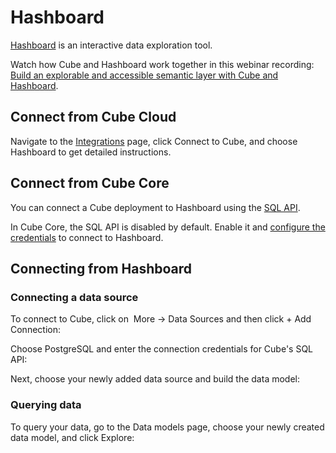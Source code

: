 # Hashboard

[Hashboard](https://hashboard.com) is an interactive data exploration tool.

<Screenshot src="https://ucarecdn.com/73a9205f-02a4-4b60-b001-5ae50b5ccc87/"/>

<InfoBox>

Watch how Cube and Hashboard work together in this webinar recording:
[Build an explorable and accessible semantic layer with Cube and
Hashboard](https://cube.dev/events/build-an-explorable-and-accessible-semantic-layer-with-cube-and-hashboard).

</InfoBox>

## Connect from Cube Cloud

Navigate to the [Integrations](/product/workspace/integrations#connect-specific-tools)
page, click <Btn>Connect to Cube</Btn>, and choose <Btn>Hashboard</Btn> to get
detailed instructions.

## Connect from Cube Core

You can connect a Cube deployment to Hashboard using the [SQL API][ref-sql-api].

In Cube Core, the SQL API is disabled by default. Enable it and [configure
the credentials](/product/apis-integrations/sql-api#configuration) to
connect to Hashboard.

## Connecting from Hashboard

### Connecting a data source

To connect to Cube, click on &nbsp;<Btn>More → Data Sources</Btn> and
then click&nbsp;<Btn>+ Add Connection</Btn>:

<Screenshot src="https://ucarecdn.com/1063b9bd-6133-4504-a576-008c383acadd/"/>

Choose&nbsp;<Btn>PostgreSQL</Btn> and enter the connection credentials for Cube's SQL API:

<Screenshot src="https://ucarecdn.com/2373ad16-9d3b-4353-8d5f-956cdddef3d6/" />

Next, choose your newly added data source and build the data model:

<Screenshot src="https://ucarecdn.com/5851f4f8-feb4-4de0-88bc-f99ddb6b5365/" />

### Querying data

To query your data, go to the&nbsp;<Btn>Data models</Btn> page, choose your newly created
data model, and click&nbsp;<Btn>Explore</Btn>:

<Screenshot src="https://ucarecdn.com/3eb1bc17-5ee7-4715-8be6-6fc17950c5e3/" />

[ref-sql-api]: /product/apis-integrations/sql-api